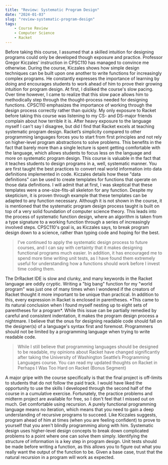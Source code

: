 ```yaml
---
title: "Review: Systematic Program Design"
date: "2024-01-03"
slug: "review-systematic-program-design"
tags:
    - Course Review
    - Computer Science
    - Racket
---
```



<Title>Retrospective</Title>

<Paragraph>
    Before taking this course, I assumed that a skilled intuition for designing programs could only be developed though exposure and practice. Professor Gregor Kiczales' instruction in CPSC110 has managed to convince me otherwise. During the course, Kiczales shows how simple design techniques can be built upon one another to write functions for increasingly complex programs. He constantly expresses the importance of learning by doing and encourages students to work ahead of him to prove their growing intuition for program design. At first, I disliked the course's slow pacing. Over time however, I came to realize that this slow pace allows him to methodically step through the thought-process needed for designing functions. CPSC110 emphasizes the importance of working through the design process correctly rather than quickly.
</Paragraph>

<Paragraph>
    My only exposure to Racket before taking this course was listening to my CS- and DS-major friends complain about how terrible it is. After heavy exposure to the language myself I can't say I disagree, but did I find that Racket excels at teaching systematic program design. Racket’s simplicity compared to other programming languages forces you to start from first principles and not rely on higher-level program abstractions to solve problems. This benefits in the fact that barely more than a single lecture is spent getting comfortable with the language, which allows students to focus less on the language and more on systematic program design.
</Paragraph>

<Title>What I Learned</Title>

<Paragraph>
    This course is valuable in the fact that it teaches students to design programs in a, well, systematic manner. You are first taught the best practices to convert real world information into data definitions implemented in code. Kiczales details how these "data definitions" can be used to create templates for functions that operate on those data definitions. I will admit that at first, I was skeptical that these templates were a one-size-fits-all skeleton for any function. Despite my skepticism, it is proven through example that these templates can be adapted to any function necessary. Although it is not shown in the course, it is mentioned that the systematic program design process taught is built on top of a very solid foundation of computer science theory. This leads into the process of systematic function design, where an algorithm is taken from a type signature to a working function through a series of increasingly involved steps. CPSC110's goal is, as Kiczales says, to break program design down to a science, rather than typing code and hoping for the best.
</Paragraph>

<BlockQuote>
    I’ve continued to apply the systematic design process to future courses, and I can say with certainty that it makes designing functional programs much easier. In addition, it has encouraged me to spend more time writing unit tests, as I have found them extremely useful for understanding how a functions should work before I invest time coding them.
</BlockQuote>

<Title>Dislikes</Title>

<Paragraph>
    The DrRacket IDE is slow and clunky, and many keywords in the Racket language are oddly cryptic. Writing a "big bang" function for my "world program" was just one of many times when I wondered if the creators of Racket thought it more important to be unique than practical. In addition to this, every expression in Racket is enclosed in parentheses. *This came to its natural conclusion when I found myself nesting up to eight sets of parentheses for a program*. While this issue can be partially remedied by careful and consistent indentation, it makes the program design process a nightmare. I believe that the onus for designing readable code should fall on the designer(s) of a language's syntax first and foremost. Programmers should not be limited by a programming language when trying to write readable code.
</Paragraph>

<BlockQuote>
    While I still believe that programming languages should be designed to be readable, my opinions about Racket have changed significantly after taking the University of Washington Seattle’s Programming Languages course. You can read my updated thoughts on Racket in <InternalLink endpoint="/blog/perhaps-i-was-too-hard-on-racket">Perhaps I Was Too Hard on Racket (Bonus Segment)</InternalLink>
</BlockQuote>

<Paragraph>
    A major gripe with the course specifically is that the final project is off-limits to students that do not follow the paid track. I would have liked the opportunity to use the skills I developed through the second half of the course in a cumulative exercise. Fortunately, the practice problems and midterm project are available for free, so I don't feel that I missed out on much.
</Paragraph>

<Title>Suggestions for Students</Title>

<Paragraph>
    Get comfortable using recursion. A purely functional programming language means no iteration, which means that you need to gain a deep understanding of recursive programs to succeed.
</Paragraph>

<Paragraph>
    Like Kiczales suggests, program ahead of him at times (when you are feeling confident) to prove to yourself that you aren't blindly programming along with him.
</Paragraph>

<Title>Key Takeaways</Title>

<UnorderedList>
    <ListItem>
        Systematic design uses higher-level design concepts to break down complicated problems to a point where one can solve them simply.
    </ListItem>
    <ListItem>
        Identifying the structure of information is a key step in program design.
    </ListItem>
    <ListItem>
        Unit tests should be made before writing a function, as this allows you to figure out what you really want the output of the function to be.
    </ListItem>
    <ListItem>
        Given a base case, trust that the natural recursion in a program will work as expected.
    </ListItem>
</UnorderedList>
